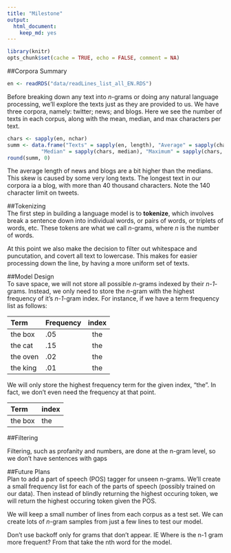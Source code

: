 ```yaml
---
title: "Milestone"
output: 
  html_document: 
    keep_md: yes
---
```


```r
library(knitr)
opts_chunk$set(cache = TRUE, echo = FALSE, comment = NA)
```

##Corpora Summary  
```r
en <- readRDS("data/readLines_list_all_EN.RDS")
```

Before breaking down any text into *n*-grams or doing any natural language processing, we'll 
explore the texts just as they are provided to us. We have three corpora, namely: twitter; news; and
blogs. Here we see the number of texts in each corpus, along with the mean, median, and max 
characters per text.  

```r
chars <- sapply(en, nchar)
summ <- data.frame("Texts" = sapply(en, length), "Average" = sapply(chars, mean), 
           "Median" = sapply(chars, median), "Maximum" = sapply(chars, max))
round(summ, 0)

```

The average length of news and blogs are a bit higher than the medians. This skew is caused by some 
very long texts. The longest text in our corpora ia a blog, with more than 40 thousand characters. 
Note the 140 character limit on tweets.  

##Tokenizing  
The first step in building a language model is to **tokenize**, which involves break a sentence 
down into individual words, or pairs of words, or triplets of words, etc. These tokens are what we 
call *n*-grams, where *n* is the number of words. 

At this point we also make the decision to filter out whitespace and puncutation, and covert all 
text to lowercase. This makes for easier processing down the line, by having a more uniform set of 
texts. 

##Model Design  
To save space, we will not store all possible *n*-grams indexed by their *n-1*-grams. Instead, we 
only need to store the *n*-gram with the highest frequency of it's *n-1*-gram index. For instance, 
if we have a term frequency list as follows:  

Term    Frequency    index
------- ---------- --------
the box  .05        the  
the cat  .15        the  
the oven  .02       the  
the king  .01       the  

We will only store the highest frequency term for the given index, "the". In fact, we don't even
need the frequency at that point.  

Term     index
-------  --------
the box  the  


##Filtering  

Filtering, such as profanity and numbers, are done at the n-gram level, so we don't have sentences
with gaps


##Future Plans  
Plan to add a part of speech (POS) tagger for unseen n-grams. We'll create a small frequency list 
for each of the parts of speech (possibly trained on our data). Then instead of blindly returning 
the highest occuring token, we will return the highest occuring token given the POS.  

We will keep a small number of lines from each corpus as a test set. We can create lots of *n*-gram
samples from just a few lines to test our model.  

Don't use backoff only for grams that don't appear. IE Where is the n-1 gram more frequent? From 
that take the nth word for the model.  